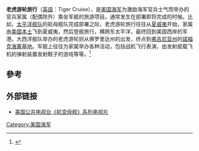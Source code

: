 '''老虎游轮旅行'''（[[英語|英語]]：Tiger Cruise），是[[美国海军|美国海军]]为激励海军官兵士气而举办的官兵家属（配偶除外）乘坐军舰的旅游项目。通常发生在部署即将完成的时候。比如，[[太平洋舰队|太平洋舰队]]的航母舰队完成部署之际，老虎游轮旅行往往从[[夏威夷|夏威夷]]开始，家属由[[美国本土|美国本土]]飞到夏威夷，然后登舰旅行，横跨东太平洋，最终回到美国西岸的军港。大西洋舰队举办的老虎游轮则从佛罗里达州的{{Link-en|五月港|Naval Station Mayport}}出发，终点到[[弗吉尼亚州|弗吉尼亚州]]的[[諾福克海軍基地|諾福克海軍基地]]。军舰上往往为家属举办各种活动，包括战机飞行表演，由发射舰载飞机的弹射装置发射鞋子的游戏等等。<ref>{{Cite web |url=http://www.craigdailypress.com/news/2015/dec/19/craig-couple-views-navy-operations-work-during-tig/ |title=Craig couple views Navy operations at work during Tiger Cruise
|date=2015-12-19
|access-date=2021-12-12
|archive-url=https://web.archive.org/web/20160130083701/http://www.craigdailypress.com/news/2015/dec/19/craig-couple-views-navy-operations-work-during-tig/ |archive-date=2016-01-30 |dead-url=yes }}</ref>

==參考==
{{reflist}}
==外部链接==

*[http://www.youtube.com/show?p=lwRWg1czcnk&tracker=show_v1 美国公共电视台《航空母舰》系列电视片]

[[Category:美国海军|Category:美国海军]]